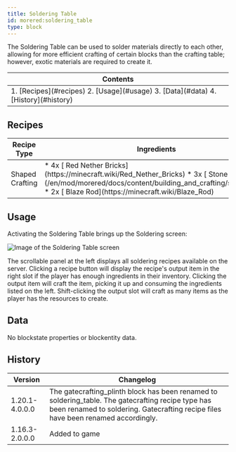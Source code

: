 ```yaml
---
title: Soldering Table
id: morered:soldering_table
type: block
---
```


The Soldering Table can be used to solder materials directly to each other,
allowing for more efficient crafting of certain blocks than the crafting table;
however, exotic materials are required to create it.

<table>
	<thead><tr><th>Contents</th></tr></thead>
	<tbody><tr><td>
		1. [Recipes](#recipes)
		2. [Usage](#usage)
		3. [Data](#data)
		4. [History](#history)
	</td></tr></tbody>
</table>

## Recipes

<table>
	<thead>
		<tr>
			<th>Recipe Type</th>
			<th>Ingredients</th>
			<th>Output</th>
			<th>Example</th>
		</tr>
	</thead>
	<tbody>
		<tr>
			<td>Shaped Crafting</td>
			<td style={{width: '30%'}}>
				* 4x [<ModAsset width={32} height={32} location='red_nether_bricks'/> Red Nether Bricks](https://minecraft.wiki/Red_Nether_Bricks)
				* 3x [<ModAsset width={32} height={32} location='morered:stone_plate'/> Stone Plate](/en/mod/morered/docs/content/building_and_crafting/stone_plate)
				* 2x [<ModAsset width={32} height={32} location='blaze_rod'/> Blaze Rod](https://minecraft.wiki/Blaze_Rod)
			</td>
			<td>
				* 1x Soldering Table
			</td>
			<td>
				![Shaped Crafting Recipe for Soldering Tables](https://commoble.net/images/morered/recipes/gatecrafting_plinth_recipe.png)
			</td>
		</tr>
	</tbody>
</table>

## Usage

Activating the Soldering Table brings up the Soldering screen:

![Image of the Soldering Table screen](https://commoble.net/images/morered/gatecrafting_gui.png)

The scrollable panel at the left displays all soldering recipes available on the server.
Clicking a recipe button will display the recipe's output item in the right slot if the player has enough ingredients in their inventory.
Clicking the output item will craft the item, picking it up and consuming the ingredients listed on the left.
Shift-clicking the output slot will craft as many items as the player has the resources to create.

## Data

No blockstate properties or blockentity data.

## History
| Version | Changelog
| --- | -
| 1.20.1-4.0.0.0 | The gatecrafting_plinth block has been renamed to soldering_table. The gatecrafting recipe type has been renamed to soldering. Gatecrafting recipe files have been renamed accordingly.
| 1.16.3-2.0.0.0 | Added to game
